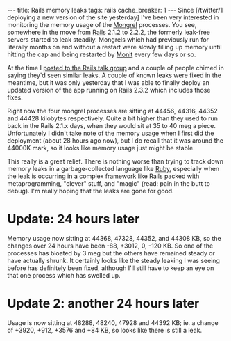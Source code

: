 ---
title: Rails memory leaks
tags: rails
cache_breaker: 1
---
Since [/twitter/1 deploying a new version of the site yesterday] I've been very interested in monitoring the memory usage of the [[Mongrel]] processes. You see, somewhere in the move from [[Rails]] 2.1.2 to 2.2.2, the formerly leak-free servers started to leak steadily. Mongrels which had previously run for literally months on end without a restart were slowly filling up memory until hitting the cap and being restarted by [[Monit]] every few days or so.

At the time I [http://groups.google.com/group/rubyonrails-talk/browse_thread/thread/1934e8453c17e48c posted to the Rails talk group] and a couple of people chimed in saying they'd seen similar leaks. A couple of known leaks were fixed in the meantime, but it was only yesterday that I was able to finally deploy an updated version of the app running on Rails 2.3.2 which includes those fixes.

Right now the four mongrel processes are sitting at 44456, 44316, 44352 and 44428 kilobytes respectively. Quite a bit higher than they used to run back in the Rails 2.1.x days, when they would sit at 35 to 40 meg a piece. Unfortunately I didn't take note of the memory usage when I first did the deployment (about 28 hours ago now), but I do recall that it was around the 44000K mark, so it looks like memory usage just might be stable.

This really is a great relief. There is nothing worse than trying to track down memory leaks in a garbage-collected language like [[Ruby]], especially when the leak is occurring in a complex framework like Rails packed with metaprogramming, "clever" stuff, and "magic" (read: pain in the butt to debug). I'm really hoping that the leaks are gone for good.

= Update: 24 hours later =

Memory usage now sitting at 44368, 47328, 44352, and 44308 KB, so the changes over 24 hours have been -88, +3012, 0, -120 KB. So one of the processes has bloated by 3 meg but the others have remained steady or have actually shrunk. It certainly looks like the steady leaking I was seeing before has definitely been fixed, although I'll still have to keep an eye on that one process which has swelled up.

= Update 2: another 24 hours later =

Usage is now sitting at 48288, 48240, 47928 and 44392 KB; ie. a change of +3920, +912, +3576 and +84 KB, so looks like there is still a leak.
